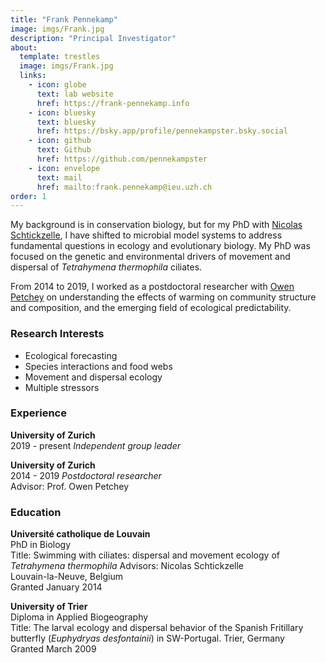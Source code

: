 ```yaml
---
title: "Frank Pennekamp"
image: imgs/Frank.jpg
description: "Principal Investigator"
about:
  template: trestles
  image: imgs/Frank.jpg
  links:
    - icon: globe
      text: lab website
      href: https://frank-pennekamp.info
    - icon: bluesky
      text: bluesky
      href: https://bsky.app/profile/pennekampster.bsky.social
    - icon: github
      text: Github
      href: https://github.com/pennekampster
    - icon: envelope
      text: mail
      href: mailto:frank.pennekamp@ieu.uzh.ch
order: 1
---
```


My background is in conservation biology, but for my PhD with [Nicolas Schtickzelle](https://www.nicolas-schtickzelle.net/), I have shifted to microbial model systems to address fundamental questions in ecology and evolutionary biology. My PhD was focused on the genetic and environmental drivers of movement and dispersal of _Tetrahymena thermophila_ ciliates.

From 2014 to 2019, I worked as a postdoctoral researcher with [Owen Petchey](https://www.ieu.uzh.ch/en/staff/member/petchey_owen.html) on understanding the effects of warming on community structure and composition, and the emerging field of ecological predictability.

### Research Interests

- Ecological forecasting
- Species interactions and food webs
- Movement and dispersal ecology 
- Multiple stressors

### Experience

**University of Zurich**  
2019 - present
*Independent group leader*

**University of Zurich**  
2014 - 2019
*Postdoctoral researcher*    
Advisor: Prof. Owen Petchey


### Education

**Université catholique de Louvain**  
PhD in Biology    
Title: Swimming with ciliates: dispersal and movement ecology of _Tetrahymena thermophila_ 
Advisors: Nicolas Schtickzelle    
Louvain-la-Neuve, Belgium    
Granted January 2014    

**University of Trier**  
Diploma in Applied Biogeography   
Title: The larval ecology and dispersal behavior of the Spanish Fritillary butterfly (_Euphydryas desfontainii_) in SW-Portugal. 
Trier, Germany    
Granted March 2009  





